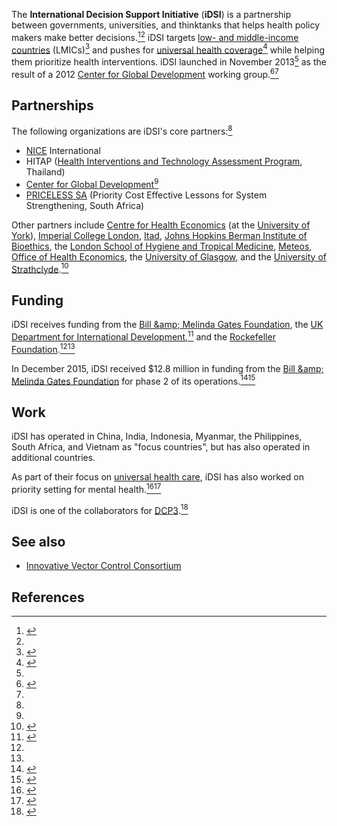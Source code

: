 The '''International Decision Support Initiative''' ('''iDSI''') is a partnership between governments, universities, and thinktanks that helps health policy makers make better decisions.<ref name=about>{{cite web |url=http://www.idsihealth.org/about-us/ |title=ABOUT US |publisher=iDSI |accessdate=May 26, 2016}}</ref><ref name=phase2/> iDSI targets [[Developing country|low- and middle-income countries]] (LMICs)<ref>{{cite journal |url=http://www.bmj.com/content/bmj/352/bmj.i244.full.pdf |title=Role of priority setting in implementing universal health coverage |author=Yot Teerawattananon et al. |publisher=The BMJ}}</ref> and pushes for [[universal health coverage]]<ref name=cgdev>{{cite web |url=http://www.cgdev.org/working-group/priority-setting-institutions-global-health |title=Priority-Setting Institutions for Global Health |publisher=Center for Global Development |accessdate=May 29, 2016}}</ref> while helping them prioritize health interventions. iDSI launched in November 2013<ref name=about/> as the result of a 2012 [[Center for Global Development]] working group.<ref>{{cite web |url=http://www.impatientoptimists.org/Posts/2016/02/The-International-Decision-Support-Initiative-Is-Scaling-UpThat-Means-Better-Decisions-and-Better-Health |title=The International Decision Support Initiative Is Scaling Up—That Means Better Decisions and Better Health |author=Amanda Glassman |date=February 8, 2016 |website=Impatient Optimists |publisher=Bill &amp; Melinda Gates Foundation}}</ref><ref name=cgdev/>

==Partnerships==

The following organizations are iDSI's core partners:<ref name=phase2/>

* [[National Institute for Health and Care Excellence|NICE]] International
* HITAP ([[Health Interventions and Technology Assessment Program]], Thailand)
* [[Center for Global Development]]<ref name=cgdev/>
* [[PRICELESS SA]] (Priority Cost Effective Lessons for System Strengthening, South Africa)

Other partners include [[Centre for Health Economics]] (at the [[University of York]]), [[Imperial College London]], [[Itad]], [[Johns Hopkins Berman Institute of Bioethics]], the [[London School of Hygiene and Tropical Medicine]], [[Meteos (nonprofit company)|Meteos]], [[Office of Health Economics]], the [[University of Glasgow]], and the [[University of Strathclyde]].<ref>{{cite web |url=http://www.idsihealth.org/who-we-are/supporting-partners/ |title=Supporting Partners |publisher=iDSI |accessdate=May 26, 2016}}</ref>

==Funding==

iDSI receives funding from the [[Bill &amp; Melinda Gates Foundation]], the [[Department for International Development|UK Department for International Development]],<ref>{{cite web |url=https://www.ohe.org/news/international-decision-support-initiative-idsi-mapping-priority-setting-health-17-low-and |title=international Decision Support Initiative (iDSI): Mapping of Priority-setting in Health in 17 Low and Middle Income Countries Across Asia, Latin America and Africa |accessdate=May 29, 2016 |date=April 22, 2015 |publisher=Office of Health Economics}}</ref> and the [[Rockefeller Foundation]].<ref name=about/><ref name=phase2/>

In December 2015, iDSI received $12.8 million in funding from the [[Bill &amp; Melinda Gates Foundation]] for phase 2 of its operations.<ref name="phase2">{{cite web |url=http://www.idsihealth.org/blog/idsi2-launch/ |title=International Decision Support Initiative awarded US$12.8m grant from the Gates Foundation |publisher=iDSI |accessdate=May 26, 2016 |date=January 30, 2016}}</ref><ref>{{cite web |url=http://www.gatesfoundation.org/How-We-Work/Quick-Links/Grants-Database/Grants/2015/12/OPP1134345 |title=National Institute for Health and Care Excellence |date=December 2015 |publisher=Bill &amp; Melinda Gates Foundation}}</ref>

==Work==

iDSI has operated in China, India, Indonesia, Myanmar, the Philippines, South Africa, and Vietnam as "focus countries", but has also operated in additional countries.

As part of their focus on [[universal health care]], iDSI has also worked on priority setting for mental health.<ref>{{cite web |author = Ryan Li |url=http://blogs.worldbank.org/health/comment/393#comment-393 |title=Thank you for raising such an |accessdate=May 29, 2016 |date=April 25, 2014}}</ref><ref>{{cite web |url=http://www.idsihealth.org/blog/who-we-are/people/ryan-li/ |title=Ryan Li |publisher=iDSI |accessdate=May 29, 2016}}</ref>

iDSI is one of the collaborators for [[Disease Control Priorities Project#DCP3|DCP3]].<ref>{{cite web |url=http://dcp-3.org/collaborators |title=Collaborators |publisher=DCP3 |accessdate=May 26, 2016}}</ref>

==See also==

* [[Innovative Vector Control Consortium]]

==References==

{{reflist|30em}}

